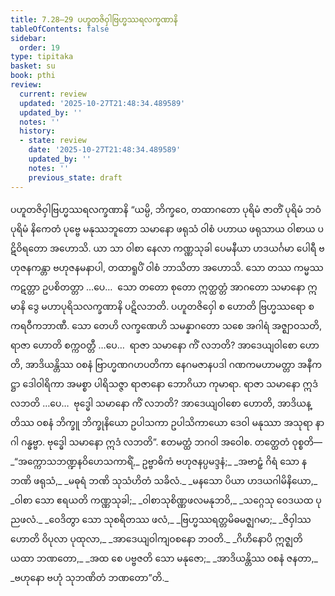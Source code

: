 ```yaml
---
title: 7.28–29 ပဟူတဇိဝှါဗြဟ္မဿရလက္ခဏာနိ
tableOfContents: false
sidebar:
  order: 19
type: tipitaka
basket: su
book: pthi
review:
  current: review
  updated: '2025-10-27T21:48:34.489589'
  updated_by: ''
  notes: ''
  history:
  - state: review
    date: '2025-10-27T21:48:34.489589'
    updated_by: ''
    notes: ''
    previous_state: draft
---
```



<ReviewStatus review={frontmatter.review} showDetails={true} />

<HypothesisAnnotation frontmatter={frontmatter} />

<DynamicBreadcrumb />

<Paragraph number="545" type="center" book="pthi">
<Emphasis>ပဟူတဇိဝှါဗြဟ္မဿရလက္ခဏာနိ</Emphasis>
</Paragraph>

<Division number="236" book="pthi" e="ch" v="8" p="141">

<Paragraph number="546" book="pthi">
“ယမ္ပိ, ဘိက္ခဝေ, တထာဂတော ပုရိမံ ဇာတိံ ပုရိမံ ဘဝံ ပုရိမံ နိကေတံ ပုဗ္ဗေ မနုဿဘူတော သမာနော ဖရုသံ ဝါစံ ပဟာယ ဖရုသာယ ဝါစာယ ပဋိဝိရတော အဟောသိ. ယာ သာ ဝါစာ နေလာ ကဏ္ဏသုခါ ပေမနီယာ ဟဒယင်္ဂမာ ပေါရီ ဗဟုဇနကန္တာ ဗဟုဇနမနာပါ, တထာရူပိံ ဝါစံ ဘာသိတာ အဟောသိ. သော တဿ ကမ္မဿ ကဋတ္တာ ဥပစိတတ္တာ …ပေ…  သော တတော စုတော ဣတ္ထတ္တံ အာဂတော သမာနော ဣမာနိ ဒွေ မဟာပုရိသလက္ခဏာနိ ပဋိလဘတိ. ပဟူတဇိဝှေါ စ ဟောတိ ဗြဟ္မဿရော စ ကရဝီကဘာဏီ.
</Paragraph>

<Paragraph number="547" book="pthi">
သော တေဟိ လက္ခဏေဟိ သမန္နာဂတော သစေ အဂါရံ အဇ္ဈာဝသတိ, ရာဇာ ဟောတိ စက္ကဝတ္တီ …ပေ…  ရာဇာ သမာနော ကိံ လဘတိ? အာဒေယျဝါစော ဟောတိ, အာဒိယန္တိဿ ဝစနံ ဗြာဟ္မဏဂဟပတိကာ နေဂမဇာနပဒါ ဂဏကမဟာမတ္တာ အနီကဋ္ဌာ ဒေါဝါရိကာ အမစ္စာ ပါရိသဇ္ဇာ ရာဇာနော ဘောဂိယာ ကုမာရာ. ရာဇာ သမာနော ဣဒံ လဘတိ …ပေ…  ဗုဒ္ဓေါ သမာနော ကိံ လဘတိ? အာဒေယျဝါစော ဟောတိ, အာဒိယန္တိဿ ဝစနံ ဘိက္ခူ ဘိက္ခုနိယော ဥပါသကာ ဥပါသိကာယော ဒေဝါ မနုဿာ အသုရာ နာဂါ ဂန္ဓဗ္ဗာ. ဗုဒ္ဓေါ သမာနော ဣဒံ လဘတိ”. ဧတမတ္ထံ ဘဂဝါ အဝေါစ.
</Paragraph>

</Division>
<Division number="237" book="pthi" e="ch" v="8" p="141">

<Paragraph number="548" book="pthi">
တတ္ထေတံ ဝုစ္စတိ—
</Paragraph>

<Paragraph number="549" type="verses" book="pthi">
_“အက္ကောသဘဏ္ဍနဝိဟေသကာရိံ,_  
ဥဗ္ဗာဓိကံ ဗဟုဇနပ္ပမဒ္ဒနံ;_  
_အဗာဠှံ ဂိရံ သော န ဘဏိ ဖရုသံ,_  
_မဓုရံ ဘဏိ သုသံဟိတံ သခိလံ._  

</Paragraph>

<Paragraph number="550" type="verses" book="pthi">
_မနသော ပိယာ ဟဒယဂါမိနိယော,_  
_ဝါစာ သော ဧရယတိ ကဏ္ဏသုခါ;_  
_ဝါစာသုစိဏ္ဏဖလမနုဘဝိ,_  
_သဂ္ဂေသု ဝေဒယထ ပုညဖလံ._  

</Paragraph>

<Paragraph number="551" type="verses" book="pthi">
_ဝေဒိတွာ သော သုစရိတဿ ဖလံ,_  
_ဗြဟ္မဿရတ္တမိဓမဇ္ဈဂမာ;_  
_ဇိဝှါဿ ဟောတိ ဝိပုလာ ပုထုလာ,_  
_အာဒေယျဝါကျဝစနော ဘဝတိ._  

</Paragraph>

<Paragraph number="552" type="verses" book="pthi">
_ဂိဟိနောပိ ဣဇ္ဈတိ ယထာ ဘဏတော,_  
_အထ စေ ပဗ္ဗဇတိ သော မနုဇော;_  
_အာဒိယန္တိဿ ဝစနံ ဇနတာ,_  
_ဗဟုနော ဗဟုံ သုဘဏိတံ ဘဏတော”တိ._
</Paragraph>
</Division>